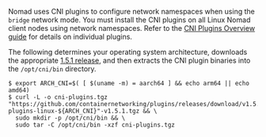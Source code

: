 Nomad uses CNI plugins to configure network namespaces when using the `bridge`
network mode. You must install the CNI plugins on all Linux Nomad client nodes using network namespaces. Refer to the [CNI Plugins Overview guide](https://www.cni.dev/plugins/current/) for details on individual plugins.

The following determines your operating system architecture, downloads the appropriate [1.5.1 release](https://github.com/containernetworking/plugins/releases/tag/v1.5.1), and then extracts the CNI plugin binaries into the `/opt/cni/bin` directory. 


```shell-session
$ export ARCH_CNI=$( [ $(uname -m) = aarch64 ] && echo arm64 || echo amd64)
$ curl -L -o cni-plugins.tgz "https://github.com/containernetworking/plugins/releases/download/v1.5.1/cni-plugins-linux-${ARCH_CNI}"-v1.5.1.tgz && \
  sudo mkdir -p /opt/cni/bin && \
  sudo tar -C /opt/cni/bin -xzf cni-plugins.tgz
```
